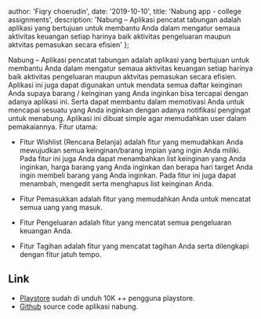 
  author: 'Fiqry choerudin',
  date: '2019-10-10',
  title: 'Nabung app - college assignments',
  description:
    'Nabung – Aplikasi pencatat tabungan adalah aplikasi yang bertujuan untuk membantu Anda dalam mengatur semaua aktivitas keuangan setiap harinya baik aktivitas pengeluaran maupun aktvitas pemasukan secara efisien'
};


Nabung –
Aplikasi pencatat tabungan adalah aplikasi yang bertujuan untuk membantu Anda dalam mengatur semaua aktivitas keuangan setiap harinya baik aktivitas pengeluaran maupun aktvitas pemasukan secara efisien. Aplikasi ini juga dapat digunakan untuk mendata semua daftar keinginan Anda supaya barang / keinginan yang Anda inginkan bisa tercapai dengan adanya aplikasi ini. Serta dapat membantu dalam memotivasi Anda untuk mencapai sesuatu yang Anda inginkan dengan adanya notifikasi pengingat untuk menabung. Aplikasi ini dibuat simple agar memudahkan user dalam pemakaiannya. Fitur utama:

- Fitur Wishlist (Rencana Belanja) adalah fitur yang memudahkan Anda mewujudkan semua keinginan/barang impian yang ingin Anda miliki. Pada fitur ini juga Anda dapat menambahkan list keinginan yang Anda inginkan, harga barang yang Anda inginkan dan berapa hari target Anda ingin membeli barang yang Anda inginkan. Pada fitur ini juga dapat menambah, mengedit serta menghapus list keinginan Anda.

- Fitur Pemasukkan adalah fitur yang memudahkan Anda untuk mencatat semua uang yang masuk.

- Fitur Pengeluaran adalah fitur yang mencatat semua pengeluaran keuangan Anda.

- Fitur Tagihan adalah fitur yang mencatat tagihan Anda serta dilengkapi dengan fitur jatuh tempo.

## Link

- [Playstore](https://play.google.com/store/apps/details?id=org.d3ifcool.nabung) sudah di unduh 10K ++ pengguna playstore.
- [Github](https://github.com/fiqryq/Nabung) source code aplikasi nabung.
